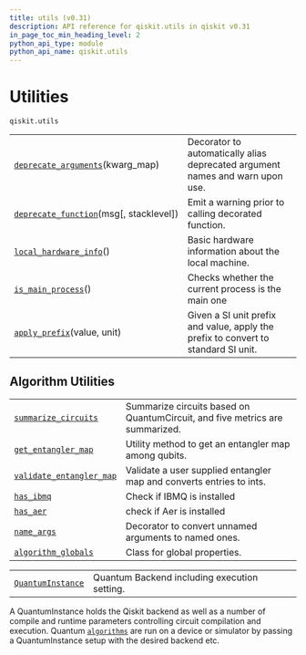 ```yaml
---
title: utils (v0.31)
description: API reference for qiskit.utils in qiskit v0.31
in_page_toc_min_heading_level: 2
python_api_type: module
python_api_name: qiskit.utils
---
```


<span id="module-qiskit.utils" />

<span id="qiskit-utils" />

<span id="utilities-qiskit-utils" />

# Utilities

`qiskit.utils`

|                                                                                                               |                                                                                    |
| ------------------------------------------------------------------------------------------------------------- | ---------------------------------------------------------------------------------- |
| [`deprecate_arguments`](qiskit.utils.deprecate_arguments "qiskit.utils.deprecate_arguments")(kwarg\_map)      | Decorator to automatically alias deprecated argument names and warn upon use.      |
| [`deprecate_function`](qiskit.utils.deprecate_function "qiskit.utils.deprecate_function")(msg\[, stacklevel]) | Emit a warning prior to calling decorated function.                                |
| [`local_hardware_info`](qiskit.utils.local_hardware_info "qiskit.utils.local_hardware_info")()                | Basic hardware information about the local machine.                                |
| [`is_main_process`](qiskit.utils.is_main_process "qiskit.utils.is_main_process")()                            | Checks whether the current process is the main one                                 |
| [`apply_prefix`](qiskit.utils.apply_prefix "qiskit.utils.apply_prefix")(value, unit)                          | Given a SI unit prefix and value, apply the prefix to convert to standard SI unit. |

## Algorithm Utilities

|                                                                                                       |                                                                              |
| ----------------------------------------------------------------------------------------------------- | ---------------------------------------------------------------------------- |
| [`summarize_circuits`](qiskit.utils.summarize_circuits "qiskit.utils.summarize_circuits")             | Summarize circuits based on QuantumCircuit, and five metrics are summarized. |
| [`get_entangler_map`](qiskit.utils.get_entangler_map "qiskit.utils.get_entangler_map")                | Utility method to get an entangler map among qubits.                         |
| [`validate_entangler_map`](qiskit.utils.validate_entangler_map "qiskit.utils.validate_entangler_map") | Validate a user supplied entangler map and converts entries to ints.         |
| [`has_ibmq`](qiskit.utils.has_ibmq "qiskit.utils.has_ibmq")                                           | Check if IBMQ is installed                                                   |
| [`has_aer`](qiskit.utils.has_aer "qiskit.utils.has_aer")                                              | check if Aer is installed                                                    |
| [`name_args`](qiskit.utils.name_args "qiskit.utils.name_args")                                        | Decorator to convert unnamed arguments to named ones.                        |
| [`algorithm_globals`](qiskit.utils.algorithm_globals "qiskit.utils.algorithm_globals")                | Class for global properties.                                                 |

|                                                                                  |                                              |
| -------------------------------------------------------------------------------- | -------------------------------------------- |
| [`QuantumInstance`](qiskit.utils.QuantumInstance "qiskit.utils.QuantumInstance") | Quantum Backend including execution setting. |

A QuantumInstance holds the Qiskit backend as well as a number of compile and runtime parameters controlling circuit compilation and execution. Quantum [`algorithms`](algorithms#module-qiskit.algorithms "qiskit.algorithms") are run on a device or simulator by passing a QuantumInstance setup with the desired backend etc.

